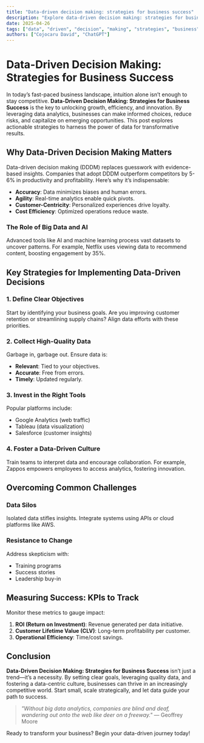 ```yaml
---
title: "Data-driven decision making: strategies for business success"
description: "Explore data-driven decision making: strategies for business success in this detailed guide, offering insights, strategies, and practical tips to enhance your understanding and application of the topic."
date: 2025-04-26
tags: ["data", "driven", "decision", "making", "strategies", "business", "success"]
authors: ["Cojocaru David", "ChatGPT"]
---
```


# Data-Driven Decision Making: Strategies for Business Success  

In today’s fast-paced business landscape, intuition alone isn’t enough to stay competitive. **Data-Driven Decision Making: Strategies for Business Success** is the key to unlocking growth, efficiency, and innovation. By leveraging data analytics, businesses can make informed choices, reduce risks, and capitalize on emerging opportunities. This post explores actionable strategies to harness the power of data for transformative results.  

## Why Data-Driven Decision Making Matters  

Data-driven decision making (DDDM) replaces guesswork with evidence-based insights. Companies that adopt DDDM outperform competitors by 5-6% in productivity and profitability. Here’s why it’s indispensable:  

- **Accuracy**: Data minimizes biases and human errors.  
- **Agility**: Real-time analytics enable quick pivots.  
- **Customer-Centricity**: Personalized experiences drive loyalty.  
- **Cost Efficiency**: Optimized operations reduce waste.  

### The Role of Big Data and AI  
Advanced tools like AI and machine learning process vast datasets to uncover patterns. For example, Netflix uses viewing data to recommend content, boosting engagement by 35%.  

## Key Strategies for Implementing Data-Driven Decisions  

### 1. Define Clear Objectives  
Start by identifying your business goals. Are you improving customer retention or streamlining supply chains? Align data efforts with these priorities.  

### 2. Collect High-Quality Data  
Garbage in, garbage out. Ensure data is:  
- **Relevant**: Tied to your objectives.  
- **Accurate**: Free from errors.  
- **Timely**: Updated regularly.  

### 3. Invest in the Right Tools  
Popular platforms include:  
- Google Analytics (web traffic)  
- Tableau (data visualization)  
- Salesforce (customer insights)  

### 4. Foster a Data-Driven Culture  
Train teams to interpret data and encourage collaboration. For example, Zappos empowers employees to access analytics, fostering innovation.  

## Overcoming Common Challenges  

### Data Silos  
Isolated data stifles insights. Integrate systems using APIs or cloud platforms like AWS.  

### Resistance to Change  
Address skepticism with:  
- Training programs  
- Success stories  
- Leadership buy-in  

## Measuring Success: KPIs to Track  

Monitor these metrics to gauge impact:  
1. **ROI (Return on Investment)**: Revenue generated per data initiative.  
2. **Customer Lifetime Value (CLV)**: Long-term profitability per customer.  
3. **Operational Efficiency**: Time/cost savings.  

## Conclusion  

**Data-Driven Decision Making: Strategies for Business Success** isn’t just a trend—it’s a necessity. By setting clear goals, leveraging quality data, and fostering a data-centric culture, businesses can thrive in an increasingly competitive world. Start small, scale strategically, and let data guide your path to success.  

> *"Without big data analytics, companies are blind and deaf, wandering out onto the web like deer on a freeway."* — Geoffrey Moore  

Ready to transform your business? Begin your data-driven journey today!
